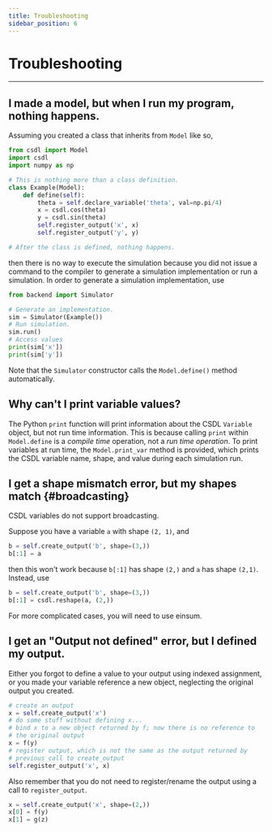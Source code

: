 ```yaml
---
title: Troubleshooting
sidebar_position: 6
---
```


# Troubleshooting

------------------------------------------------------------------------

## I made a model, but when I run my program, nothing happens.

Assuming you created a class that inherits from ``Model`` like so,

```py
from csdl import Model
import csdl
import numpy as np

# This is nothing more than a class definition.
class Example(Model):
    def define(self):
        theta = self.declare_variable('theta', val=np.pi/4)
        x = csdl.cos(theta)
        y = csdl.sin(theta)
        self.register_output('x', x)
        self.register_output('y', y)

# After the class is defined, nothing happens.
```

then there is no way to execute the simulation because you did not issue
a command to the compiler to generate a simulation implementation or run
a simulation.
In order to generate a simulation implementation, use

```py
from backend import Simulator

# Generate an implementation.
sim = Simulator(Example())
# Run simulation.
sim.run()
# Access values
print(sim['x'])
print(sim['y'])
```

Note that the ``Simulator`` constructor calls the ``Model.define()``
method automatically.

## Why can't I print variable values?

The Python ``print`` function will print information about the CSDL
``Variable`` object, but not run time information.
This is because calling ``print`` within ``Model.define`` is a *compile
time* operation, not a *run time operation*.
To print variables at run time, the ``Model.print_var`` method is
provided, which prints the CSDL variable name, shape, and value during
each simulation run.

## I get a shape mismatch error, but my shapes match {#broadcasting}

CSDL variables do not support broadcasting.

Suppose you have a variable `a` with shape `(2, 1)`, and

```py
b = self.create_output('b', shape=(3,))
b[:1] = a
```

then this won't work because `b[:1]` has shape `(2,)` and `a` has shape
`(2,1)`.
Instead, use

```py
b = self.create_output('b', shape=(3,))
b[:1] = csdl.reshape(a, (2,))
```

For more complicated cases, you will need to use einsum.

## I get an "Output not defined" error, but I defined my output.

Either you forgot to define a value to your output using indexed
assignment, or you made your variable reference a new object, neglecting
the original output you created.

```py
# create an output
x = self.create_output('x')
# do some stuff without defining x...
# bind x to a new object returned by f; now there is no reference to
# the original output
x = f(y)
# register output, which is not the same as the output returned by
# previous call to create_output
self.register_output('x', x)
```

Also remember that you do not need to register/rename the output using a
call to ``register_output``.

```py
x = self.create_output('x', shape=(2,))
x[0] = f(y)
x[1] = g(z)
```
